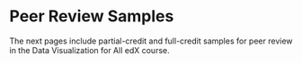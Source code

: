 # Peer Review Samples {#peer}

The next pages include partial-credit and full-credit samples for peer review in the Data Visualization for All edX course.
